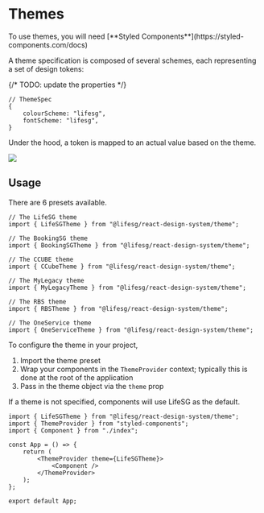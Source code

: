 
<Meta title="Foundations/Themes/Introduction" />

# Themes

<DocInfo>
    To use themes, you will need [**Styled
    Components**](https://styled-components.com/docs)
</DocInfo>

A theme specification is composed of several schemes, each representing a set of design tokens:

{/* TODO: update the properties */}

```tsx
// ThemeSpec
{
    colourScheme: "lifesg",
    fontScheme: "lifesg",
}
```

Under the hood, a token is mapped to an actual value based on the theme.

<img src="./img/theme-token-mapping.png" />

## Usage

There are 6 presets available.

```tsx
// The LifeSG theme
import { LifeSGTheme } from "@lifesg/react-design-system/theme";

// The BookingSG theme
import { BookingSGTheme } from "@lifesg/react-design-system/theme";

// The CCUBE theme
import { CCubeTheme } from "@lifesg/react-design-system/theme";

// The MyLegacy theme
import { MyLegacyTheme } from "@lifesg/react-design-system/theme";

// The RBS theme
import { RBSTheme } from "@lifesg/react-design-system/theme";

// The OneService theme
import { OneServiceTheme } from "@lifesg/react-design-system/theme";
```

To configure the theme in your project,

1. Import the theme preset
2. Wrap your components in the `ThemeProvider` context; typically this is done at the root of the application
3. Pass in the theme object via the `theme` prop

<DocNote>
    If a theme is not specified, components will use LifeSG as the default.
</DocNote>

```tsx
import { LifeSGTheme } from "@lifesg/react-design-system/theme";
import { ThemeProvider } from "styled-components";
import { Component } from "./index";

const App = () => {
    return (
        <ThemeProvider theme={LifeSGTheme}>
            <Component />
        </ThemeProvider>
    );
};

export default App;
```
